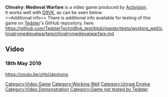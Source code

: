<strong>Chivalry: Medieval Warfare</strong> is a video game produced by [[Activision]].
<br />
It works well with [[D9VK]], as can be seen below.
<br />
==Additional info==
There is additional info available for testing of this game on [[User:Tedster|Tedster]]'s GitHub repository, here:
<br />
https://github.com/TedsterTech/d9vk_test/blob/master/tests/working_well/chivalrymedievalwarfare/chivalrymedievalwarfare.md
==Video==
===18th May 2019===
<youtube>https://youtu.be/zHxUasxlums</youtube>

[[Category:Video Game]]
[[Category:Working Well]]
[[Category:Unreal Engine]]
[[Category:Video Demonstration]]
[[Category:Game not tested by Tedster]]
